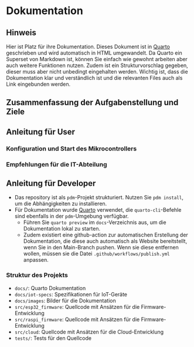 # Dokumentation

:::{.callout-tip}
## Hinweis
Hier ist Platz für ihre Dokumentation. Dieses Dokument ist in [Quarto](https://quarto.org/) geschrieben und wird automatisch in HTML umgewandelt. Da Quarto ein Superset von Markdown ist, können Sie einfach wie gewohnt arbeiten aber auch weitere Funktionen nutzen. Zudem ist ein Strukturvorschlag gegeben, dieser muss aber nicht unbedingt eingehalten werden. Wichtig ist, dass die Dokumentation klar und verständlich ist und die relevanten Files auch als Link eingebunden werden.
:::

## Zusammenfassung der Aufgabenstellung und Ziele


## Anleitung für User

### Konfiguration und Start des Mikrocontrollers

### Empfehlungen für die IT-Abteilung


## Anleitung für Developer

- Das repository ist als `pdm`-Projekt strukturiert. Nutzen Sie `pdm install`, um die Abhängigkeiten zu installieren.
- Für Dokumentation wurde [Quarto](https://quarto.org/) verwendet, die `quarto-cli`-Befehle sind ebenfalls in der `pdm`-Umgebung verfügbar.
    - Führen Sie `quarto preview` im `docs`-Verzeichnis aus, um die Dokumentation lokal zu starten.
    - Zudem existiert eine github-action zur automatischen Erstellung der Dokumentation, die diese auch automatisch als Website bereitstellt, wenn Sie in den Main-Branch pushen. Wenn sie diese entfernen wollen, müssen sie die Datei `.github/workflows/publish.yml` anpassen.

### Struktur des Projekts

- `docs/`: Quarto Dokumentation
- `docs/iot-specs`: Spezifikationen für IoT-Geräte
- `docs/images`: Bilder für die Dokumentation
- `src/esp32_firmware`: Quellcode mit Ansätzen für die Firmware-Entwicklung
- `src/raspi_firmware`: Quellcode mit Ansätzen für die Firmware-Entwicklung
- `src/cloud`: Quellcode mit Ansätzen für die Cloud-Entwicklung
- `tests/`: Tests für den Quellcode